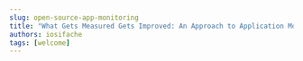 ```yaml
---
slug: open-source-app-monitoring
title: "What Gets Measured Gets Improved: An Approach to Application Monitoring for Open Source Projects"
authors: iosifache
tags: [welcome]
---
```


<script src="https://emgithub.com/embed-v2.js?target=https%3A%2F%2Fgithub.com%2FMutableSecurity%2Fmutablesecurity%2Fblob%2Fmain%2Fmutablesecurity%2Fsolutions%2Fimplementations%2Fteler%2Fcode.py%23L3-L10&style=default&type=code&showBorder=on&showFileMeta=on&showFullPath=on&showCopy=on"></script>

<script src="https://giscus.app/client.js"
        data-repo="mutablesecurity/website"
        data-repo-id="R_kgDOHvvGyQ"
        data-category="Announcements"
        data-category-id="DIC_kwDOHvvGyc4CRQ57"
        data-mapping="title"
        data-strict="0"
        data-reactions-enabled="1"
        data-emit-metadata="0"
        data-input-position="top"
        data-theme="light"
        data-lang="en"
        crossOrigin="anonymous"
        async>
</script>